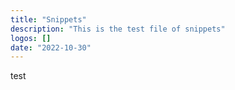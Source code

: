 ---
title: "Snippets"
description: "This is the test file of snippets"
logos: []
date: "2022-10-30"
---

test
